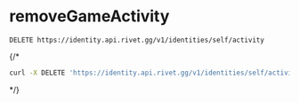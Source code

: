 # removeGameActivity
```
DELETE https://identity.api.rivet.gg/v1/identities/self/activity
```


{/*<RequestExample>
```bash curl
curl -X DELETE 'https://identity.api.rivet.gg/v1/identities/self/activity'
```
</RequestExample>*/}
